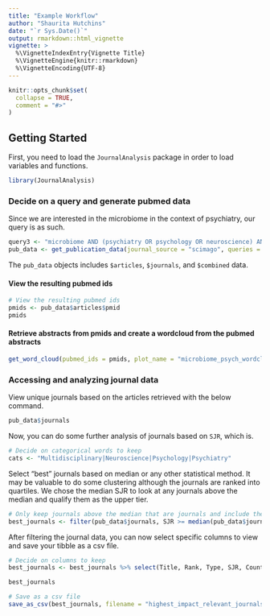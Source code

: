 ```yaml
---
title: "Example Workflow"
author: "Shaurita Hutchins"
date: "`r Sys.Date()`"
output: rmarkdown::html_vignette
vignette: >
  %\VignetteIndexEntry{Vignette Title}
  %\VignetteEngine{knitr::rmarkdown}
  %\VignetteEncoding{UTF-8}
---
```


```r
knitr::opts_chunk$set(
  collapse = TRUE,
  comment = "#>"
)
```

## Getting Started

First, you need to load the `JournalAnalysis` package in order to load variables and functions. 

```r
library(JournalAnalysis)
```
### Decide on a query and generate pubmed data

Since we are interested in the microbiome in the context of psychiatry, our query is as such.

```r
query3 <- "microbiome AND (psychiatry OR psychology OR neuroscience) AND (rhesus OR macaque or human or stress or monkey) AND (NOT ecology)"
pub_data <- get_publication_data(journal_source = "scimago", queries = query3, limit = 30000, min_citations = 5)
```

The `pub_data` objects includes `$articles`, `$journals`, and `$combined` data.

#### View the resulting pubmed ids
```r
# View the resulting pubmed ids
pmids <- pub_data$articles$pmid
pmids
```
#### Retrieve abstracts from pmids and create a wordcloud from the pubmed abstracts

```r
get_word_cloud(pubmed_ids = pmids, plot_name = "microbiome_psych_wordcloud.png")
```

### Accessing and analyzing journal data

View unique journals based on the articles retrieved with the below command.

```r
pub_data$journals
```

Now, you can do some further analysis of journals based on `SJR`, which is.

```r
# Decide on categorical words to keep
cats <- "Multidisciplinary|Neuroscience|Psychology|Psychiatry"
```

Select "best" journals based on median or any other statistical method. It may be valuable to do some clustering although the journals are ranked into quartiles. We chose the median SJR to look at any journals above the median and qualify them as the upper tier.

```r
# Only keep journals above the median that are journals and include the categories above.
best_journals <- filter(pub_data$journals, SJR >= median(pub_data$journals$SJR) & grepl(cats, Categories) & Type == "journal")
```

After filtering the journal data, you can now select specific columns to view and save your tibble as a csv file.
```r
# Decide on columns to keep
best_journals <- best_journals %>% select(Title, Rank, Type, SJR, Country, Categories)

best_journals

# Save as a csv file
save_as_csv(best_journals, filename = "highest_impact_relevant_journals")
```